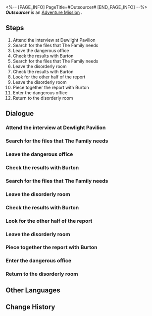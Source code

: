 <%-- [PAGE_INFO]
PageTitle=#Outsourcer#
[END_PAGE_INFO] --%>
{{Stub|Dialogue, characters, and location(s)}}
{{Mission Infobox
|id            = 8021402
|title         = 
|image         = Mission Outsourcer.png
|type          = Adventure
|event_name    = 
|chapter       = 
|requirements  = [[Trailblaze Mission]] ''[[A Walk Among the Tombstones]]'' completed
|summary       = <!--official mission summary from Fate's Atlas-->
|characters    = <!--characters that appear in this mission-->
|startLocation = <!--location as it intially appears on the mission screen-->
|world         = <!--i.e. Penacony-->
|area          = <!--i.e. A Child's Dream-->
|prev          = 
|next          = 
|exp           = 
|credits       = 7000
|stellarJade   = 
|other         = {{Card List||delim=;}}
}}
'''''Outsourcer''''' is an [[Adventure Mission]]<!--in [world]-->.

==Steps==
# Attend the interview at Dewlight Pavilion
# Search for the files that The Family needs
# Leave the dangerous office
# Check the results with Burton
# Search for the files that The Family needs
# Leave the disorderly room
# Check the results with Burton
# Look for the other half of the report
# Leave the disorderly room
# Piece together the report with Burton
# Enter the dangerous office
# Return to the disorderly room

<!--
==Gameplay Notes==

--><!--
==Trial Character==

-->
==Dialogue==
{{Stub Dialogue}}
{{Dialogue Start}}
:{{tx}}
{{Dialogue End}}

===Attend the interview at Dewlight Pavilion===
{{Mission Description|type=adventure|location=<!--to be added-->|update|The Family is hiring provisional detectives at Dewlight Pavilion. Go to the interview grounds and see what's up.}}
{{Dialogue Start}}
:{{tx}}
{{Dialogue End}}

===Search for the files that The Family needs===
{{Mission Description|type=adventure|location=<!--to be added-->|update|Files and a chest filled with files: Which one's more valuable?}}
{{Dialogue Start}}
:{{tx}}
{{Dialogue End}}

===Leave the dangerous office===
{{Mission Description|type=adventure|location=<!--to be added-->|update|Staying too long in this place isn't great for your health. Better leave first.}}
{{Dialogue Start}}
:{{tx}}
{{Dialogue End}}

===Check the results with Burton===
{{Mission Description|type=adventure|location=<!--to be added-->|update|Let's see what files there are before turning them in.}}
{{Dialogue Start}}
:{{tx}}
{{Dialogue End}}

===Search for the files that The Family needs===
{{Mission Description|type=adventure|location=<!--to be added-->|update|Could this chest full of files have been dispatched from the factory?}}
{{Dialogue Start}}
:{{tx}}
{{Dialogue End}}

===Leave the disorderly room===
{{Mission Description|type=adventure|location=<!--to be added-->|update|Nothing new will pop up even if you stay longer. Let's leave first.}}
{{Dialogue Start}}
:{{tx}}
{{Dialogue End}}

===Check the results with Burton===
{{Mission Description|type=adventure|location=<!--to be added-->|update|Let's see what files there are before turning them in.}}
{{Dialogue Start}}
:{{tx}}
{{Dialogue End}}

===Look for the other half of the report===
{{Mission Description|type=adventure|location=<!--to be added-->|update|It's not just an incomplete expenditure report, it's also a very meaningful expenditure report.}}
{{Dialogue Start}}
:{{tx}}
{{Dialogue End}}

===Leave the disorderly room===
{{Mission Description|type=adventure|location=<!--to be added-->|update|Finally done with work. It's time to bid this room farewell.}}
{{Dialogue Start}}
:{{tx}}
{{Dialogue End}}

===Piece together the report with Burton===
{{Mission Description|type=adventure|location=<!--to be added-->|update|It's not just Burton. You're curious too... What exactly is on this expenditure report?}}
{{Dialogue Start}}
:{{tx}}
{{Dialogue End}}

===Enter the dangerous office===
{{Mission Description|type=adventure|location=<!--to be added-->|update|The security system has turned this office into a maze. It won't be easy to find those files.}}
{{Dialogue Start}}
:{{tx}}
{{Dialogue End}}

===Return to the disorderly room===
{{Mission Description|type=adventure|location=<!--to be added-->|update|To think that stuff can still be stashed in this office. What a headache! But you have a vague feeling that this won't be the last time.}}
{{Dialogue Start}}
:{{tx}}
{{Dialogue End}}

==Other Languages==
{{Other Languages
|en   = Outsourcer
|zhs  = 外包工
|zht  = 外包工
|ja   = アウトソーサー
|ko   = 외주 직원
|es   = Subcontratad{{MC|f=a|m=o}}
|fr   = Travailleur indépendant
|ru   = Внештатный сотрудник
|th   = กำลังจากภายนอก
|vi   = Người Thuê Ngoài
|de   = Ausgelagerte Arbeitskraft
|id   = Pekerja Kontrak
|pt   = Terceirizado
}}

==Change History==
{{Change History|2.1}}
